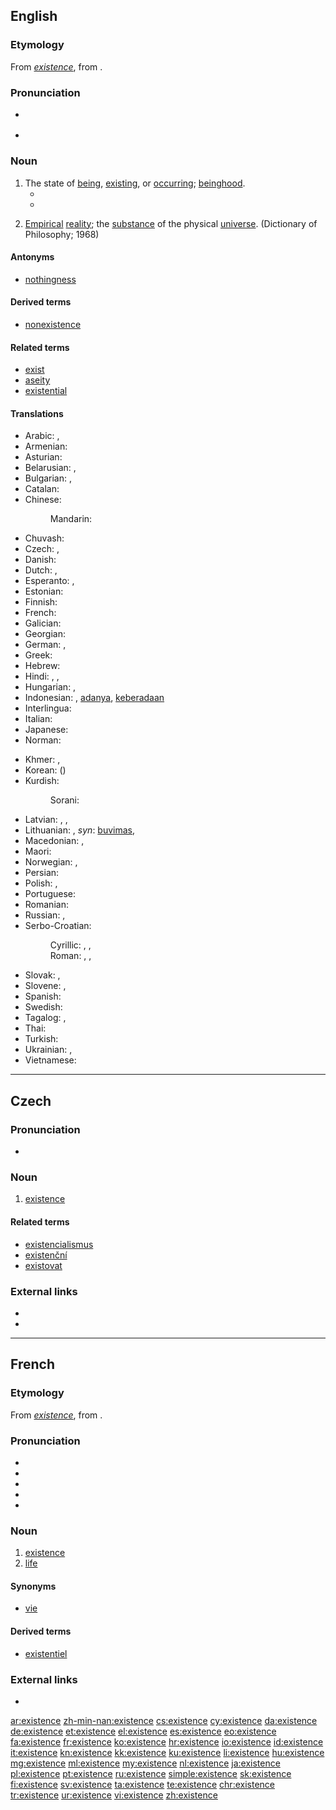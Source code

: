 ==English==
{{wikipedia}}

===Etymology===
From {{etyl|fro|en}} ''[[#Old French|existence]]'', from {{etyl|LL|en}} {{m|la|existentia||existence}}.

===Pronunciation===
* {{a|US}} {{IPA|/ɛɡ.ˈzɪ.stɛnts/|/ɪɡ.ˈzɪ.stɛnts/|lang=en}}
* {{audio|en-us-existence.ogg|Audio (US, California)|lang=en}}

===Noun===
{{en-noun|~}}

# The state of [[being]], [[exist]]ing, or [[occur]]ring; [[beinghood]].
#* {{quote-book|year=1898|author={{w|Winston Churchill (novelist)|Winston Churchill}}
|title={{w|The Celebrity}}|chapter=1
|passage=However, with the dainty volume my quondam friend sprang into fame. At the same time he cast off the '''chrysalis''' of a commonplace '''existence'''.}}
#* {{quote-magazine|year=2012|month=March-April|author={{w|Jeremy Bernstein}}
|volume=100|issue=2|page=146|magazine={{w|American Scientist}}
|title=[http://www.americanscientist.org/issues/feature/2012/2/a-palette-of-particles A Palette of Particles]
|passage=The physics of elementary particles in the 20th century was distinguished by the observation of particles whose '''existence''' had been predicted by theorists sometimes decades earlier.}}
#: {{ux|en|Most people doubt the '''existence''' of the Loch Ness monster.}}
# [[empirical|Empirical]] [[reality]]; the [[substance]] of the physical [[universe]]. (Dictionary of Philosophy; 1968)

====Antonyms====
* [[nothingness]]

====Derived terms====
* [[nonexistence]]

====Related terms====
* [[exist]]
* [[aseity]]
* [[existential]]

====Translations====
{{trans-top|the state of being, existing, or occurring}}
* Arabic: {{t|ar|كِيَان|m}}, {{t+|ar|وُجُود|m}}
* Armenian: {{t+|hy|գոյություն}}
* Asturian: {{t|ast|esistencia|f}}
* Belarusian: {{t|be|існава́нне|n|sc=Cyrl}}, {{t|be|быццё|n|sc=Cyrl}}
* Bulgarian: {{t|bg|съществу́ване|n}}, {{t+|bg|битие|n}}
* Catalan: {{t|ca|existència|f}}
* Chinese:
*: Mandarin: {{t+|cmn|存在|tr=cúnzài|sc=Hani}}
* Chuvash: {{t-check|cv|asd|sc=Cyrl}}
* Czech: {{t+|cs|existence|f}}, {{t|cs|bytí|n}}
* Danish: {{t|da|eksistens}}
* Dutch: {{t+|nl|bestaan|n}}, {{t+|nl|voorkomen|n}}
* Esperanto: {{t|eo|ekzistado}}, {{t|eo|ekzisto}}
* Estonian: {{t|et|olemasolu}}
* Finnish: {{t|fi|olemassaolo}}
* French: {{t+|fr|existence|f}}
* Galician: {{t+|gl|existencia|f}}
* Georgian: {{t|ka|არსებობა|sc=Geor}}
* German: {{t+|de|Existenz|f}}, {{t+|de|Sein|n}}
* Greek: {{t+|el|ύπαρξη}}
* Hebrew: {{t|he|קיום|tr=kiyum}}
* Hindi: {{t|hi|astitva|n}}, {{t|hi|sthiti|n}}, {{t|hi|अस्तित्व|tr=astitva}}
* Hungarian: {{t+|hu|lét}}, {{t+|hu|létezés}}
* Indonesian: {{t+|id|eksistensi}}, [[ada|adanya]], [[ada|keberadaan]]
* Interlingua: {{t|ia|existentia}}
* Italian: {{t+|it|esistenza|f}}
* Japanese: {{t+|ja|存在|tr=そんざい, sonzaí}}
* Norman: {{t|nrf|beays|m}}
{{trans-mid}}
* Khmer: {{t|km|ភាពគង់មាន|tr=pʰiep kʊəŋ mien|sc=Khmr}}, {{t+|km|អត្ថិភាព|sc=Khmr|tr=attʰe’pʰiep}}
* Korean: {{t+|ko|존재|sc=Hang}} ({{t+|ko|存在|sc=Hani}})
* Kurdish:
*: Sorani: {{t+|ku|بوون}}
* Latvian: {{t|lv|eksistence|f}}, {{t|lv|pastāvēšana|f}}, {{t+|lv|esamība|f}}
* Lithuanian: {{t|lt|egzistavimas}}, ''syn'': [[buvimas]], {{t|lt|egzistencija|f}}
* Macedonian: {{t|mk|постоење|n|sc=Cyrl}}, {{t|mk|битие|n|sc=Cyrl}}
* Maori: {{t|mi|tauoranga}}
* Norwegian: {{t|no|eksistens|m}}, {{t|no|tilværelse|m}}
* Persian: {{t+|fa|هستی|tr=hasti|sc=fa-Arab}}
* Polish: {{t+|pl|egzystencja|f}}, {{t+|pl|istnienie|n}}
* Portuguese: {{t+|pt|existência|f}}
* Romanian: {{t+|ro|existență|f}}
* Russian: {{t+|ru|существова́ние|n}}, {{t+|ru|бытие́|n}} {{qualifier|philosophical, poetical}}
* Serbo-Croatian:
*: Cyrillic: {{t|sh|постојање|n}}, {{t|sh|битисање|n}}, {{t|sh|егзистенција|f}}
*: Roman: {{t+|sh|postojanje|n}}, {{t|sh|bitisanje|n}}, {{t+|sh|egzistencija|f}}
* Slovak: {{t|sk|existencia|f}}, {{t|sk|bytie|n}}
* Slovene: {{t|sl|obstoj|m}}, {{t+|sl|bitje|n}}
* Spanish: {{t+|es|existencia|f}}
* Swedish: {{t+|sv|existens|c}}
* Tagalog: {{t|tl|kamayhan}}, {{t|tl|kamayrunan}}
* Thai: {{t|th|ชีพ|tr=chêep}}
* Turkish: {{t+|tr|varlık}}
* Ukrainian: {{t+|uk|існува́ння|n|sc=Cyrl}}, {{t+|uk|буття́|n|sc=Cyrl}}
* Vietnamese: {{t|vi|sự tồn tại}}
{{trans-bottom}}

----

==Czech==

===Pronunciation===
* {{audio|Cs-existence.ogg|Audio|lang=cs}}

===Noun===
{{cs-noun|g=f}}

# [[#English|existence]]

====Related terms====
* [[existencialismus]]
* [[existenční]]
* [[existovat]]

===External links===
* {{R:PSJC}}
* {{R:SSJC}}

----

==French==

===Etymology===
From {{etyl|fro|fr}} ''[[#Old French|existence]]'', from {{etyl|LL|fr}} {{m|la|existentia||existence}}.

===Pronunciation===
* {{IPA|/ɛɡ.zis.tɑ̃s/|lang=fr}}
* {{audio|Fr-existence.ogg|Audio (France, Paris)|lang=fr}}
* {{rhymes|ɑ̃s|lang=fr}}
* {{homophones|existences|lang=fr}}
* {{hyphenation|eg|zis|tence|lang=fr}}

===Noun===
{{fr-noun|f}}

# [[#Noun|existence]]
# [[life]]

====Synonyms====
* {{sense|life}} [[vie]]

====Derived terms====
* [[existentiel]]

===External links===
* {{R:TLFi}}

[[ar:existence]]
[[zh-min-nan:existence]]
[[cs:existence]]
[[cy:existence]]
[[da:existence]]
[[de:existence]]
[[et:existence]]
[[el:existence]]
[[es:existence]]
[[eo:existence]]
[[fa:existence]]
[[fr:existence]]
[[ko:existence]]
[[hr:existence]]
[[io:existence]]
[[id:existence]]
[[it:existence]]
[[kn:existence]]
[[kk:existence]]
[[ku:existence]]
[[li:existence]]
[[hu:existence]]
[[mg:existence]]
[[ml:existence]]
[[my:existence]]
[[nl:existence]]
[[ja:existence]]
[[pl:existence]]
[[pt:existence]]
[[ru:existence]]
[[simple:existence]]
[[sk:existence]]
[[fi:existence]]
[[sv:existence]]
[[ta:existence]]
[[te:existence]]
[[chr:existence]]
[[tr:existence]]
[[ur:existence]]
[[vi:existence]]
[[zh:existence]]